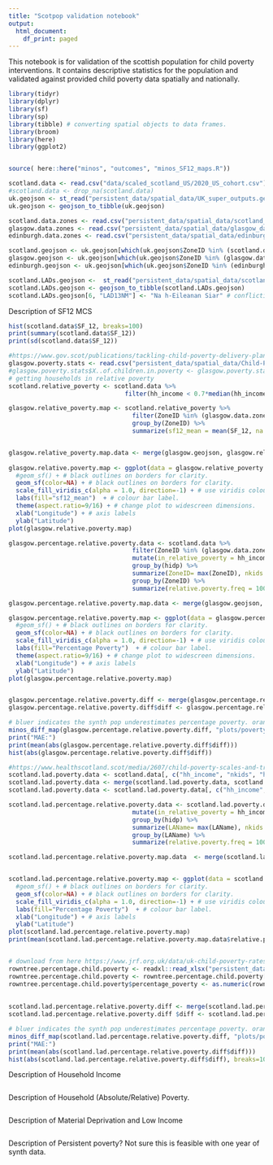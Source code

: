 ```yaml
---
title: "Scotpop validation notebook"
output:
  html_document:
    df_print: paged
---
```


This notebook is for validation of the scottish population for child poverty interventions. It contains descriptive statistics for the population and validated against provided child poverty data spatially and nationally. 

```r
library(tidyr)
library(dplyr)
library(sf)
library(sp)
library(tibble) # converting spatial objects to data frames.
library(broom)
library(here)
library(ggplot2)


source( here::here("minos", "outcomes", "minos_SF12_maps.R"))
```

```r
scotland.data <- read.csv("data/scaled_scotland_US/2020_US_cohort.csv")
#scotland.data <- drop_na(scotland.data)
uk.geojson <- st_read("persistent_data/spatial_data/UK_super_outputs.geojson")
uk.geojson <- geojson_to_tibble(uk.geojson)

scotland.data.zones <- read.csv("persistent_data/spatial_data/scotland_data_zones.csv")
glasgow.data.zones <- read.csv("persistent_data/spatial_data/glasgow_data_zones.csv")
edinburgh.data.zones <- read.csv("persistent_data/spatial_data/edinburgh_data_zones.csv")

scotland.geojson <- uk.geojson[which(uk.geojson$ZoneID %in% (scotland.data.zones$LSOA11CD)), ]
glasgow.geojson <- uk.geojson[which(uk.geojson$ZoneID %in% (glasgow.data.zones)$LSOA11CD), ]
edinburgh.geojson <- uk.geojson[which(uk.geojson$ZoneID %in% (edinburgh.data.zones)$LSOA11CD), ]

scotland.LADs.geojson <-  st_read("persistent_data/spatial_data/scotland_LADs.json")
scotland.LADs.geojson <- geojson_to_tibble(scotland.LADs.geojson)
scotland.LADs.geojson[6, "LAD13NM"] <- "Na h-Eileanan Siar" # conflicting name. Think this has been updated since 2013?

```


Description of SF12 MCS

```r
hist(scotland.data$SF_12, breaks=100)
print(summary(scotland.data$SF_12))
print(sd(scotland.data$SF_12))
```

```r
#https://www.gov.scot/publications/tackling-child-poverty-delivery-plan-forecasting-child-poverty-scotland/pages/4/
glasgow.poverty.stats <- read.csv("persistent_data/spatial_data/Child-Poverty-Glasgow-City-2021-22.csv")
#glasgow.poverty.stats$X..of.children.in.poverty <- glasgow.poverty.stats$X..of.children.in.poverty %% 100
# getting households in relative poverty
scotland.relative_poverty <- scotland.data %>%
                                filter(hh_income < 0.7*median(hh_income))

glasgow.relative_poverty.map <- scotland.relative_poverty %>%
                                  filter(ZoneID %in% (glasgow.data.zones)) %>%
                                  group_by(ZoneID) %>%
                                  summarize(sf12_mean = mean(SF_12, na.rm=T))


glasgow.relative_poverty.map.data <- merge(glasgow.geojson, glasgow.relative_poverty.map, by ='ZoneID')
                           
glasgow.relative.poverty.map <- ggplot(data = glasgow.relative_poverty.map.data , aes(geometry = geometry, fill=.data[["sf12_mean"]])) +
  #geom_sf() + # black outlines on borders for clarity.
  geom_sf(color=NA) + # black outlines on borders for clarity.
  scale_fill_viridis_c(alpha = 1.0, direction=-1) + # use viridis colour scale and reverse it  so brighter is better.
  labs(fill="sf12_mean")  + # colour bar label.
  theme(aspect.ratio=9/16) + # change plot to widescreen dimensions.
  xlab("Longitude") + # axis labels
  ylab("Latitude")
plot(glasgow.relative.poverty.map)
```

```r

glasgow.percentage.relative.poverty.data <- scotland.data %>%
                                  filter(ZoneID %in% (glasgow.data.zones)) %>%
                                  mutate(in_relative_poverty = hh_income < 0.75*median(hh_income)) %>%
                                  group_by(hidp) %>%
                                  summarize(ZoneID= max(ZoneID), nkids = max(nkids), in_relative_poverty = max(in_relative_poverty)) %>%
                                  group_by(ZoneID) %>%
                                  summarize(relative.poverty.freq = 100 * sum(nkids*in_relative_poverty)/sum(nkids))

glasgow.percentage.relative.poverty.map.data <- merge(glasgow.geojson, glasgow.percentage.relative.poverty.data, by ='ZoneID')

glasgow.percentage.relative.poverty.map <- ggplot(data = glasgow.percentage.relative.poverty.map.data  , aes(geometry = geometry, fill=.data[["relative.poverty.freq"]])) +
  #geom_sf() + # black outlines on borders for clarity.
  geom_sf(color=NA) + # black outlines on borders for clarity.
  scale_fill_viridis_c(alpha = 1.0, direction=-1) + # use viridis colour scale and reverse it  so brighter is better.
  labs(fill="Percentage Poverty")  + # colour bar label.
  theme(aspect.ratio=9/16) + # change plot to widescreen dimensions.
  xlab("Longitude") + # axis labels
  ylab("Latitude")
plot(glasgow.percentage.relative.poverty.map)


glasgow.percentage.relative.poverty.diff <- merge(glasgow.percentage.relative.poverty.map.data, glasgow.poverty.stats, by.x = "ZoneID", by.y="DataZone")
glasgow.percentage.relative.poverty.diff$diff <- glasgow.percentage.relative.poverty.diff$X..of.children.in.poverty - glasgow.percentage.relative.poverty.diff$relative.poverty.freq

# bluer indicates the synth pop underestimates percentage poverty. orange indicates overestimation. 
minos_diff_map(glasgow.percentage.relative.poverty.diff, "plots/poverty_diff_map.pdf", "PP", F)
print("MAE:")
print(mean(abs(glasgow.percentage.relative.poverty.diff$diff)))
hist(abs(glasgow.percentage.relative.poverty.diff$diff))
```


```r
#https://www.healthscotland.scot/media/2607/child-poverty-scales-and-trends.pdf
scotland.lad.poverty.data <- scotland.data[, c("hh_income", "nkids", "hidp", "ZoneID")]
scotland.lad.poverty.data <- merge(scotland.lad.poverty.data, scotland.geojson, by = "ZoneID")
scotland.lad.poverty.data <- scotland.lad.poverty.data[, c("hh_income", "nkids", "hidp", "LAName")]

scotland.lad.percentage.relative.poverty.data <- scotland.lad.poverty.data %>%
                                  mutate(in_relative_poverty = hh_income < 0.6*median(hh_income)) %>%
                                  group_by(hidp) %>%
                                  summarize(LAName= max(LAName), nkids = max(nkids), in_relative_poverty = max(in_relative_poverty)) %>%
                                  group_by(LAName) %>%
                                  summarize(relative.poverty.freq = 100 * sum(nkids*in_relative_poverty)/sum(nkids))

scotland.lad.percentage.relative.poverty.map.data  <- merge(scotland.lad.percentage.relative.poverty.data, scotland.LADs.geojson, by.x = "LAName", by.y="LAD13NM")


scotland.lad.percentage.relative.poverty.map <- ggplot(data = scotland.lad.percentage.relative.poverty.map.data  , aes(geometry = geometry, fill=.data[["relative.poverty.freq"]])) +
  #geom_sf() + # black outlines on borders for clarity.
  geom_sf(color=NA) + # black outlines on borders for clarity.
  scale_fill_viridis_c(alpha = 1.0, direction=-1) + # use viridis colour scale and reverse it  so brighter is better.
  labs(fill="Percentage Poverty")  + # colour bar label.
  xlab("Longitude") + # axis labels
  ylab("Latitude")
plot(scotland.lad.percentage.relative.poverty.map)
print(mean(scotland.lad.percentage.relative.poverty.map.data$relative.poverty.freq))


# download from here https://www.jrf.org.uk/data/uk-child-poverty-rates-local-authority.
rowntree.percentage.child.poverty <- readxl::read_xlsx("persistent_data/spatial_data/6_chld_pov_rate_by_la.xlsx")
rowntree.percentage.child.poverty <- rowntree.percentage.child.poverty[which(rowntree.percentage.child.poverty$`Title:` %in% scotland.LADs.geojson$LAD13NM), ]
rowntree.percentage.child.poverty$percentage_poverty <- as.numeric(rowntree.percentage.child.poverty$`Child poverty rate estimate by local authority`) * 100
  
  
scotland.lad.percentage.relative.poverty.diff <- merge(scotland.lad.percentage.relative.poverty.map.data, rowntree.percentage.child.poverty, by.x = "LAName", by.y="Title:")
scotland.lad.percentage.relative.poverty.diff $diff <- scotland.lad.percentage.relative.poverty.diff$percentage_poverty - scotland.lad.percentage.relative.poverty.diff$relative.poverty.freq

# bluer indicates the synth pop underestimates percentage poverty. orange indicates overestimation. 
minos_diff_map(scotland.lad.percentage.relative.poverty.diff, "plots/poverty_diff_map.pdf", "PP", F)
print("MAE:")
print(mean(abs(scotland.lad.percentage.relative.poverty.diff$diff)))
hist(abs(scotland.lad.percentage.relative.poverty.diff$diff), breaks=100)

```

Description of Household Income

```r

```

Description of Household (Absolute/Relative) Poverty.


```r

```

Description of Material Deprivation and Low Income

```r

```

Description of Persistent poverty? Not sure this is feasible with one year of synth data. 

```r

```